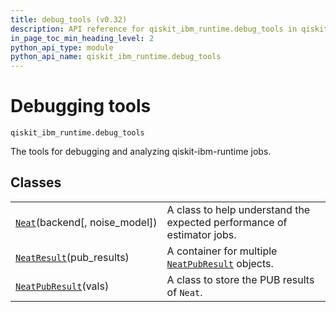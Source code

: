 ```yaml
---
title: debug_tools (v0.32)
description: API reference for qiskit_ibm_runtime.debug_tools in qiskit-ibm-runtime v0.32
in_page_toc_min_heading_level: 2
python_api_type: module
python_api_name: qiskit_ibm_runtime.debug_tools
---
```


<span id="debugging-tools-qiskit-ibm-runtime-debug-tools" />

<span id="module-qiskit_ibm_runtime.debug_tools" />

# Debugging tools

`qiskit_ibm_runtime.debug_tools`

The tools for debugging and analyzing qiskit-ibm-runtime jobs.

## Classes

|                                                                                                                      |                                                                                                                                                  |
| -------------------------------------------------------------------------------------------------------------------- | ------------------------------------------------------------------------------------------------------------------------------------------------ |
| [`Neat`](qiskit_ibm_runtime.debug_tools.Neat "qiskit_ibm_runtime.debug_tools.Neat")(backend\[, noise\_model])        | A class to help understand the expected performance of estimator jobs.                                                                           |
| [`NeatResult`](qiskit_ibm_runtime.debug_tools.NeatResult "qiskit_ibm_runtime.debug_tools.NeatResult")(pub\_results)  | A container for multiple [`NeatPubResult`](qiskit_ibm_runtime.debug_tools.NeatPubResult "qiskit_ibm_runtime.debug_tools.NeatPubResult") objects. |
| [`NeatPubResult`](qiskit_ibm_runtime.debug_tools.NeatPubResult "qiskit_ibm_runtime.debug_tools.NeatPubResult")(vals) | A class to store the PUB results of `Neat`.                                                                                                      |

